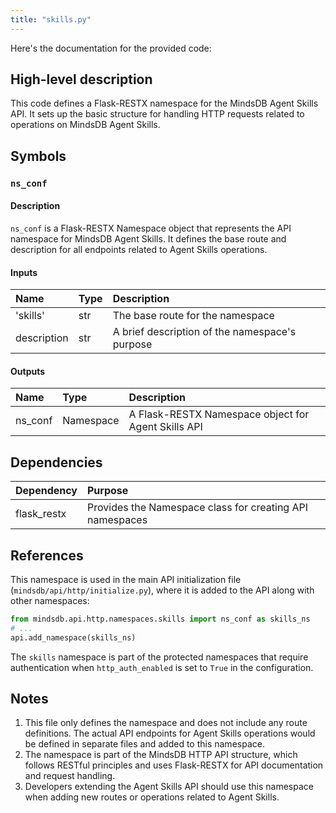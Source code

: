```yaml
---
title: "skills.py"
---
```


Here's the documentation for the provided code:

## High-level description
This code defines a Flask-RESTX namespace for the MindsDB Agent Skills API. It sets up the basic structure for handling HTTP requests related to operations on MindsDB Agent Skills.

## Symbols

### `ns_conf`
#### Description
`ns_conf` is a Flask-RESTX Namespace object that represents the API namespace for MindsDB Agent Skills. It defines the base route and description for all endpoints related to Agent Skills operations.

#### Inputs
| Name | Type | Description |
|:-----|:-----|:------------|
| 'skills' | str | The base route for the namespace |
| description | str | A brief description of the namespace's purpose |

#### Outputs
| Name | Type | Description |
|:-----|:-----|:------------|
| ns_conf | Namespace | A Flask-RESTX Namespace object for Agent Skills API |

## Dependencies
| Dependency | Purpose |
|:-----------|:--------|
| flask_restx | Provides the Namespace class for creating API namespaces |

## References
This namespace is used in the main API initialization file (`mindsdb/api/http/initialize.py`), where it is added to the API along with other namespaces:

```python
from mindsdb.api.http.namespaces.skills import ns_conf as skills_ns
# ...
api.add_namespace(skills_ns)
```

The `skills` namespace is part of the protected namespaces that require authentication when `http_auth_enabled` is set to `True` in the configuration.

## Notes
1. This file only defines the namespace and does not include any route definitions. The actual API endpoints for Agent Skills operations would be defined in separate files and added to this namespace.
2. The namespace is part of the MindsDB HTTP API structure, which follows RESTful principles and uses Flask-RESTX for API documentation and request handling.
3. Developers extending the Agent Skills API should use this namespace when adding new routes or operations related to Agent Skills.